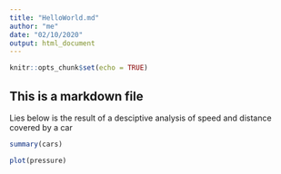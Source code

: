 ```yaml
---
title: "HelloWorld.md"
author: "me"
date: "02/10/2020"
output: html_document
---
```


```r
knitr::opts_chunk$set(echo = TRUE)
```

## This is a markdown file
 Lies below is the result of a desciptive analysis of speed and distance covered by a car

```r
summary(cars)
```


```r
plot(pressure)
```

